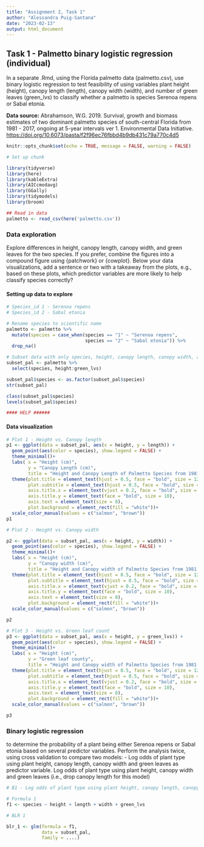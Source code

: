 ```yaml
---
title: "Assignment 2, Task 1"
author: "Alessandra Puig-Santana"
date: "2023-02-13"
output: html_document
---
```


## Task 1 - Palmetto binary logistic regression (individual)

In a separate .Rmd, using the Florida palmetto data (palmetto.csv), use binary logistic regression to test feasibility of using variables plant height (height), canopy length (length), canopy width (width), and number of green leaves (green_lvs) to classify whether a palmetto is species Serenoa repens or Sabal etonia.

**Data source:** Abrahamson, W.G. 2019. Survival, growth and biomass estimates of two dominant palmetto species of south-central Florida from 1981 - 2017, ongoing at 5-year intervals ver 1. Environmental Data Initiative. <https://doi.org/10.6073/pasta/f2f96ec76fbbd4b9db431c79a770c4d5>

```r
knitr::opts_chunk$set(echo = TRUE, message = FALSE, warning = FALSE)

# Set up chunk

library(tidyverse)
library(here)
library(kableExtra)
library(AICcmodavg)
library(GGally)
library(tidymodels)
library(broom)

## Read in data
palmetto <- read_csv(here('palmetto.csv'))
```

### Data exploration

Explore differences in height, canopy length, canopy width, and green leaves for the two species. If you prefer, combine the figures into a compound figure using {patchwork} or {cowplot}. Below your data visualizations, add a sentence or two with a takeaway from the plots, e.g., based on these plots, which predictor variables are more likely to help classify species correctly?

#### Setting up data to explore

```r
# Species_id 1 - Serenoa repens
# Species_id 2 - Sabal etonia

# Rename species to scientific name 
palmetto <- palmetto %>%
  mutate(species = case_when(species == "1" ~ "Serenoa repens",
                             species == "2" ~ "Sabal etonia")) %>%
  drop_na()

# Subset data with only species, height, canopy length, canopy width, and green leaves
subset_pal <- palmetto %>%
  select(species, height:green_lvs)

subset_pal$species <- as.factor(subset_pal$species)
str(subset_pal)

class(subset_pal$species)
levels(subset_pal$species)

#### HELP ######

```

#### Data visualization

```r
# Plot 1 - Height vs. Canopy length
p1 <- ggplot(data = subset_pal, aes(x = height, y = length)) +
  geom_point(aes(color = species), show.legend = FALSE) +
  theme_minimal()+
  labs( x = "Height (cm)",
        y = "Canopy Length (cm)",
        title = "Height and Canopy Length of Palmetto Species from 1981-2017")+
  theme(plot.title = element_text(hjust = 0.5, face = "bold", size = 12),
        plot.subtitle = element_text(hjust = 0.5, face = "bold", size = 11),
        axis.title.x = element_text(vjust = 0.2, face = "bold", size = 10),
        axis.title.y = element_text(face = "bold", size = 10),
        axis.text = element_text(size = 8),
        plot.background = element_rect(fill = "white"))+
  scale_color_manual(values = c("salmon", "brown"))
p1

```

```r
# Plot 2 - Height vs. Canopy width 

p2 <- ggplot(data = subset_pal, aes(x = height, y = width)) +
  geom_point(aes(color = species), show.legend = FALSE) +
  theme_minimal()+
  labs( x = "Height (cm)",
        y = "Canopy width (cm)",
        title = "Height and Canopy width of Palmetto Species from 1981-2017")+
  theme(plot.title = element_text(hjust = 0.5, face = "bold", size = 12),
        plot.subtitle = element_text(hjust = 0.5, face = "bold", size = 11),
        axis.title.x = element_text(vjust = 0.2, face = "bold", size = 10),
        axis.title.y = element_text(face = "bold", size = 10),
        axis.text = element_text(size = 8),
        plot.background = element_rect(fill = "white"))+
  scale_color_manual(values = c("salmon", "brown"))

p2
```

```r
# Plot 3 - Height vs. Green leaf count
p3 <- ggplot(data = subset_pal, aes(x = height, y = green_lvs)) +
  geom_point(aes(color = species), show.legend = FALSE) +
  theme_minimal()+
  labs( x = "Height (cm)",
        y = "Green leaf county",
        title = "Height and Canopy width of Palmetto Species from 1981-2017")+
  theme(plot.title = element_text(hjust = 0.5, face = "bold", size = 12),
        plot.subtitle = element_text(hjust = 0.5, face = "bold", size = 11),
        axis.title.x = element_text(vjust = 0.2, face = "bold", size = 10),
        axis.title.y = element_text(face = "bold", size = 10),
        axis.text = element_text(size = 8),
        plot.background = element_rect(fill = "white"))+
  scale_color_manual(values = c("salmon", "brown"))

p3
```

### Binary logistic regression

to determine the probability of a plant being either Serenoa repens or Sabal etonia based on several predictor variables. Perform the analysis twice, using cross validation to compare two models: - Log odds of plant type using plant height, canopy length, canopy width and green leaves as predictor variable. Log odds of plant type using plant height, canopy width and green leaves (i.e., drop canopy length for this model)

```r
# B1 - Log odds of plant type using plant height, canopy length, canopy width and green leaves as predictor variable.

# Formula 1 
f1 <- species ~ height + length + width + green_lvs

# BLR 1

blr_1 <- glm(formula = f1, 
             data = subset_pal,
             family = ....)
```
